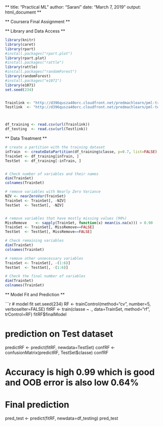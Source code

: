 
** title: "Practical ML" **
** author: "Sarani" **
** date: "March 7, 2019" **
** output: html_document **

** Coursera Final Assignment **


** Library and Data Access **

```r

library(knitr)
library(caret)
library(rpart)
#install.packages("rpart.plot")
library(rpart.plot)
#install.packages("rattle")
library(rattle)
#install.packages("randomForest")
library(randomForest)
#install.packages("e1071")
library(e1071)
set.seed(234)


Trainlink <- "http://d396qusza40orc.cloudfront.net/predmachlearn/pml-training.csv"
Testlink  <- "http://d396qusza40orc.cloudfront.net/predmachlearn/pml-testing.csv"



df_training <- read.csv(url(Trainlink))
df_testing  <- read.csv(url(Testlink))
```

** Data Treatment **

```r
# create a partition with the training dataset 
inTrain  <- createDataPartition(df_training$classe, p=0.7, list=FALSE)
TrainSet <- df_training[inTrain, ]
TestSet  <- df_training[-inTrain, ]


# Check number of variables and their names
dim(TrainSet)
colnames(TrainSet)

# remove variables with Nearly Zero Variance
NZV <- nearZeroVar(TrainSet)
TrainSet <- TrainSet[, -NZV]
TestSet  <- TestSet[, -NZV]


# remove variables that have mostly missing values (90%)
MissRemove    <- sapply(TrainSet, function(x) mean(is.na(x))) > 0.90
TrainSet <- TrainSet[, MissRemove==FALSE]
TestSet  <- TestSet[, MissRemove==FALSE]

# Check remaining variables
dim(TrainSet)
colnames(TrainSet)

# remove other unnecessary variables
TrainSet <- TrainSet[, -(1:6)]
TestSet  <- TestSet[, -(1:6)]

# Check the final number of variables
dim(TrainSet)
colnames(TrainSet)
```

** Model Fit and Prediction **

```r
# model fit
set.seed(234)
RF <- trainControl(method="cv", number=5, verboseIter=FALSE)
fitRF <- train(classe ~ ., data=TrainSet, method="rf",
                          trControl=RF)
fitRF$finalModel

# prediction on Test dataset
predictRF <- predict(fitRF, newdata=TestSet)
confRF <- confusionMatrix(predictRF, TestSet$classe)
confRF

# Accuracy is high 0.99 which is good and OOB error is also low 0.64%

# Final prediction
pred_test <- predict(fitRF, newdata=df_testing)
pred_test